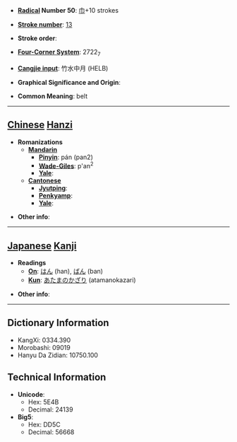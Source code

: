 * '''[[Wiktionary:Chinese radical index| Radical]] Number 50''': [[Wiktionary:Chinese radical index 巾|巾]]+10 strokes

* '''[[Wiktionary:Chinese total strokes index|Stroke number]]''': [[Wiktionary:Chinese total strokes index 13|13]]

* '''Stroke order''': 

* '''[[Wiktionary:Chinese four corner index|Four-Corner System]]''': 2722<sub>7</sub>

* '''[[Wiktionary:Chinese Cangjie index|Cangjie input]]''': 竹水中月 (HELB)

* '''Graphical Significance and Origin''': 

* '''Common Meaning''': belt

----

== [[Chinese]] [[Hanzi]] ==

* '''Romanizations'''
** '''[[Mandarin]]'''
*** '''[[Pinyin]]''': pán (pan2)
*** '''[[Wade-Giles]]''': p'an<sup>2</sup>
*** '''[[Yale]]''': 
** '''[[Cantonese]]'''
*** '''[[Jyutping]]''':
*** '''[[Penkyamp]]''': 
*** '''[[Yale]]''': 

* '''Other info''': 

----

== [[Japanese]] [[Kanji]] ==

* '''Readings'''
** '''[[On]]''': [[はん]] (han), [[ばん]] (ban)
** '''[[Kun]]''': [[あたまのかざり]] (atamanokazari)

* '''Other info''':  

----

== Dictionary Information ==

* KangXi: 0334.390
* Morobashi: 09019
* Hanyu Da Zidian: 10750.100

== Technical Information ==

* '''Unicode''':
** Hex: 5E4B
** Decimal: 24139
* '''Big5''':
** Hex: DD5C
** Decimal: 56668